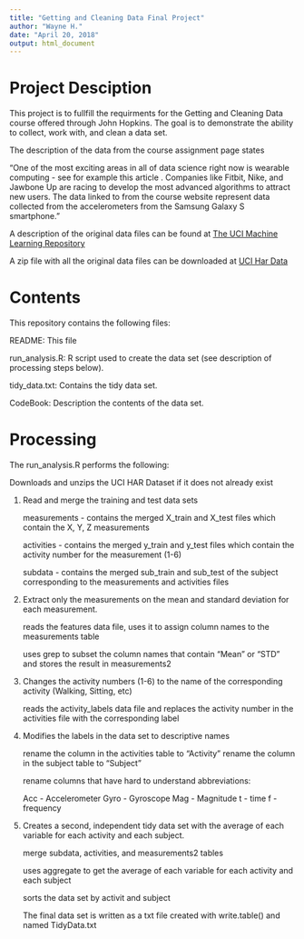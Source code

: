 ---
title: "Getting and Cleaning Data Final Project"
author: "Wayne H."
date: "April 20, 2018"
output: html_document
---

# Project Desciption

This project is to fullfill the requirments for the Getting and Cleaning Data course offered through John Hopkins.  The goal is to demonstrate the ability to collect, work with, and clean a data set. 

The description of the data from the course assignment page states

"One of the most exciting areas in all of data science right now is wearable computing - see for example this article . Companies like Fitbit, Nike, and Jawbone Up are racing to develop the most advanced algorithms to attract new users. The data linked to from the course website represent data collected from the accelerometers from the Samsung Galaxy S smartphone."

A description of the original data files can be found at 
[The UCI Machine Learning Repository](http://archive.ics.uci.edu/ml/datasets/Human+Activity+Recognition+Using+Smartphones)

A zip file with all the original data files can be downloaded at [UCI Har Data](https://d396qusza40orc.cloudfront.net/getdata%2Fprojectfiles%2FUCI%20HAR%20Dataset.zip)

# Contents

This repository contains the following files:

README:  This file

run_analysis.R:  R script used to create the data set (see description of processing steps below). 

tidy_data.txt:   Contains the tidy data set.

CodeBook:  Description the contents of the data set.

# Processing
The run_analysis.R performs the following:

Downloads and unzips the UCI HAR Dataset if it does not already exist

1.  Read and merge the training and test data sets
    
    measurements - contains the merged X_train and X_test files which contain      the X, Y, Z measurements
    
    activities - contains the merged y_train and y_test files which contain        the activity number for the measurement (1-6)
    
    subdata - contains the merged sub_train and sub_test of the subject corresponding to the     measurements and activities files
    
2.  Extract only the measurements on the mean and standard deviation for each measurement.

    reads the features data file, uses it to assign column names to the            measurements table
    
    uses grep to subset the column names that contain "Mean" or "STD" and          stores the result in measurements2

3.  Changes the activity numbers (1-6) to the name of the corresponding activity (Walking, Sitting, etc)

    reads the activity_labels data file and replaces the activity number in the     activities file with the corresponding label

4.  Modifies the labels in the data set to descriptive names

    rename the column in the activities table to "Activity"
    rename the column in the subject table to "Subject"
    
    rename columns that have hard to understand abbreviations:

    Acc - Accelerometer
    Gyro - Gyroscope
    Mag - Magnitude
    t - time
    f - frequency

6.  Creates a second, independent tidy data set with the average of each variable for each activity and each subject.

    merge subdata, activities, and measurements2 tables
    
    uses aggregate to get the average of each variable for each activity and       each subject
    
    sorts the data set by activit and subject
  
    The final data set is written as a txt file created with write.table() and     named  TidyData.txt 

  